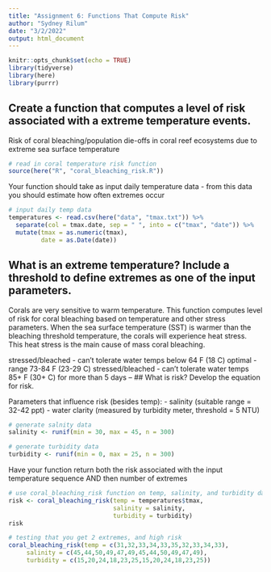 ```yaml
---
title: "Assignment 6: Functions That Compute Risk"
author: "Sydney Rilum"
date: "3/2/2022"
output: html_document
---
```


```r
knitr::opts_chunk$set(echo = TRUE)
library(tidyverse)
library(here)
library(purrr)
```

## Create a function that computes a level of risk associated with a extreme temperature events.

Risk of coral bleaching/population die-offs in coral reef ecosystems due to extreme sea surface temperature
```r
# read in coral temperature risk function
source(here("R", "coral_bleaching_risk.R"))
```

Your function should take as input daily temperature data - from this data you should estimate how often extremes occur
```r
# input daily temp data
temperatures <- read.csv(here("data", "tmax.txt")) %>%
  separate(col = tmax.date, sep = " ", into = c("tmax", "date")) %>% 
  mutate(tmax = as.numeric(tmax),
         date = as.Date(date))
```

## What is an extreme temperature? Include a threshold to define extremes as one of the input parameters. 

Corals are very sensitive to warm temperature. This function computes level of risk for coral bleaching based on temperature and other stress parameters. When the sea surface temperature (SST) is warmer than the bleaching threshold temperature, the corals will experience heat stress. This heat stress is the main cause of mass coral bleaching.

stressed/bleached - can't tolerate water temps below 64 F (18 C)
optimal - range 73-84 F (23-29 C)
stressed/bleached - can't tolerate water temps 85+ F (30+ C) for more than 5 days
--
## What is risk? Develop the equation for risk.

Parameters that influence risk (besides temp):
- salinity (suitable range = 32-42 ppt)
- water clarity (measured by turbidity meter, threshold = 5 NTU)

```r
# generate salnity data
salinity <- runif(min = 30, max = 45, n = 300)

# generate turbidity data
turbidity <- runif(min = 0, max = 25, n = 300)

```

Have your function return both the risk associated with the input temperature sequence AND then number of extremes
```r
# use coral_bleaching_risk function on temp, salinity, and turbidity data
risk <- coral_bleaching_risk(temp = temperatures$tmax,
                             salinity = salinity,
                             turbidity = turbidity)
risk
```


```r
# testing that you get 2 extremes, and high risk
coral_bleaching_risk(temp = c(31,32,33,34,33,35,32,33,34,33),
     salinity = c(45,44,50,49,47,49,45,44,50,49,47,49),
     turbidity = c(15,20,24,18,23,25,15,20,24,18,23,25))
```

